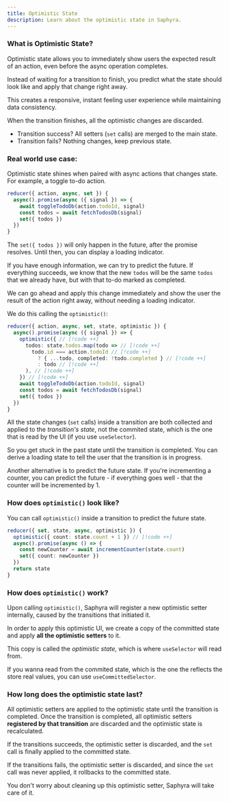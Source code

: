 ```yaml
---
title: Optimistic State
description: Learn about the optimistic state in Saphyra.
---
```


### What is Optimistic State?

Optimistic state allows you to immediately show users the expected result of an action, even before the async operation completes. 

Instead of waiting for a transition to finish, you predict what the state should look like and apply that change right away. 

This creates a responsive, instant feeling user experience while maintaining data consistency.

When the transition finishes, all the optimistic changes are discarded.
- Transition success? All setters (`set` calls) are merged to the main state.
- Transition fails? Nothing changes, keep previous state.


### Real world use case:
Optimistic state shines when paired with async actions that changes state. For example, a toggle to-do action.

```ts
reducer({ action, async, set }) {
  async().promise(async ({ signal }) => {
    await toggleTodoDb(action.todoId, signal)
    const todos = await fetchTodosDb(signal)
    set({ todos })
  })
}
```

The `set({ todos })` will only happen in the future, after the promise resolves. Until then, you can display a loading indicator.

If you have enough information, we can try to predict the future. If everything succeeds, we know that the new `todos` will be the same `todos` that we already have, but with that to-do marked as completed.

We can go ahead and apply this change immediately and show the user the result of the action right away, without needing a loading indicator.

We do this calling the `optimistic()`:
```ts
reducer({ action, async, set, state, optimistic }) {
  async().promise(async ({ signal }) => {
    optimistic({ // [!code ++]
      todos: state.todos.map(todo => // [!code ++]
        todo.id === action.todoId // [!code ++]
          ? { ...todo, completed: !todo.completed } // [!code ++]
          : todo // [!code ++]
      ), // [!code ++]
    }) // [!code ++]
    await toggleTodoDb(action.todoId, signal)
    const todos = await fetchTodosDb(signal)
    set({ todos })
  })
}
```

All the state changes (`set` calls) inside a transition are both collected and applied to the *transition's state*, not the commited state, which is the one that is read by the UI (if you use `useSelector`).

So you get stuck in the past state until the transition is completed. You can derive a loading state to tell the user that the transition is in progress.

Another alternative is to predict the future state. If you're incrementing a counter, you can predict the future - if everything goes well - that the counter will be incremented by 1.

### How does `optimistic()` look like?
You can call `optimistic()` inside a transition to predict the future state.
```ts
reducer({ set, state, async, optimistic }) {
  optimistic({ count: state.count + 1 }) // [!code ++]
  async().promise(async () => {
    const newCounter = await incrementCounter(state.count)
    set({ count: newCounter })
  })
  return state
}
```

### How does `optimistic()` work?
Upon calling `optimistic()`, Saphyra will register a new optimistic setter internally, caused by the transitions that initiated it.

In order to apply this optimistic UI, we create a copy of the committed state and apply **all the optimistic setters** to it.

This copy is called the *optimistic state*, which is where `useSelector` will read from.

If you wanna read from the commited state, which is the one the reflects the store real values, you can use `useCommittedSelector`.


### How long does the optimistic state last?
All optimistic setters are applied to the optimistic state until the transition is completed.
Once the transition is completed, all optimistic setters **registered by that transition** are discarded and the optimistic state is recalculated.

If the transitions succeeds, the optimistic setter is discarded, and the `set` call is finally applied to the committed state.

If the transitions fails, the optimistic setter is discarded, and since the `set` call was never applied, it rollbacks to the committed state.

You don't worry about cleaning up this optimistic setter, Saphyra will take care of it.